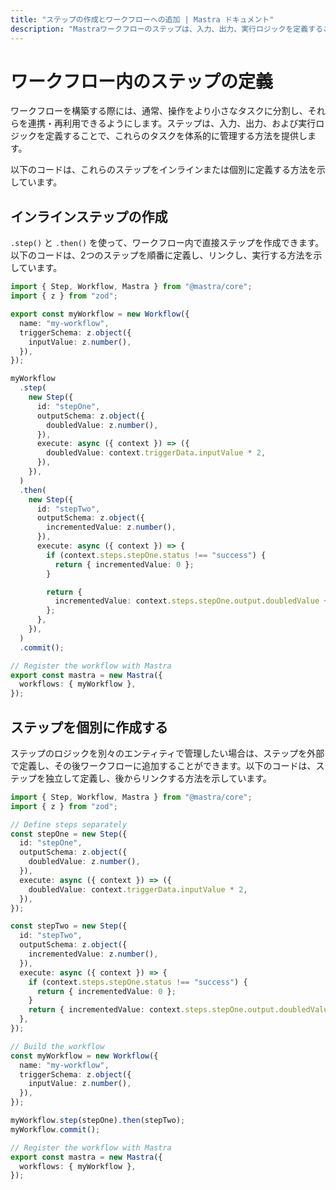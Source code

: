 ```yaml
---
title: "ステップの作成とワークフローへの追加 | Mastra ドキュメント"
description: "Mastraワークフローのステップは、入力、出力、実行ロジックを定義することで、操作を管理するための構造化された方法を提供します。"
---
```


# ワークフロー内のステップの定義

ワークフローを構築する際には、通常、操作をより小さなタスクに分割し、それらを連携・再利用できるようにします。ステップは、入力、出力、および実行ロジックを定義することで、これらのタスクを体系的に管理する方法を提供します。

以下のコードは、これらのステップをインラインまたは個別に定義する方法を示しています。

## インラインステップの作成

`.step()` と `.then()` を使って、ワークフロー内で直接ステップを作成できます。以下のコードは、2つのステップを順番に定義し、リンクし、実行する方法を示しています。

```typescript showLineNumbers filename="src/mastra/workflows/index.ts" copy
import { Step, Workflow, Mastra } from "@mastra/core";
import { z } from "zod";

export const myWorkflow = new Workflow({
  name: "my-workflow",
  triggerSchema: z.object({
    inputValue: z.number(),
  }),
});

myWorkflow
  .step(
    new Step({
      id: "stepOne",
      outputSchema: z.object({
        doubledValue: z.number(),
      }),
      execute: async ({ context }) => ({
        doubledValue: context.triggerData.inputValue * 2,
      }),
    }),
  )
  .then(
    new Step({
      id: "stepTwo",
      outputSchema: z.object({
        incrementedValue: z.number(),
      }),
      execute: async ({ context }) => {
        if (context.steps.stepOne.status !== "success") {
          return { incrementedValue: 0 };
        }

        return {
          incrementedValue: context.steps.stepOne.output.doubledValue + 1,
        };
      },
    }),
  )
  .commit();

// Register the workflow with Mastra
export const mastra = new Mastra({
  workflows: { myWorkflow },
});
```

## ステップを個別に作成する

ステップのロジックを別々のエンティティで管理したい場合は、ステップを外部で定義し、その後ワークフローに追加することができます。以下のコードは、ステップを独立して定義し、後からリンクする方法を示しています。

```typescript showLineNumbers filename="src/mastra/workflows/index.ts" copy
import { Step, Workflow, Mastra } from "@mastra/core";
import { z } from "zod";

// Define steps separately
const stepOne = new Step({
  id: "stepOne",
  outputSchema: z.object({
    doubledValue: z.number(),
  }),
  execute: async ({ context }) => ({
    doubledValue: context.triggerData.inputValue * 2,
  }),
});

const stepTwo = new Step({
  id: "stepTwo",
  outputSchema: z.object({
    incrementedValue: z.number(),
  }),
  execute: async ({ context }) => {
    if (context.steps.stepOne.status !== "success") {
      return { incrementedValue: 0 };
    }
    return { incrementedValue: context.steps.stepOne.output.doubledValue + 1 };
  },
});

// Build the workflow
const myWorkflow = new Workflow({
  name: "my-workflow",
  triggerSchema: z.object({
    inputValue: z.number(),
  }),
});

myWorkflow.step(stepOne).then(stepTwo);
myWorkflow.commit();

// Register the workflow with Mastra
export const mastra = new Mastra({
  workflows: { myWorkflow },
});
```
